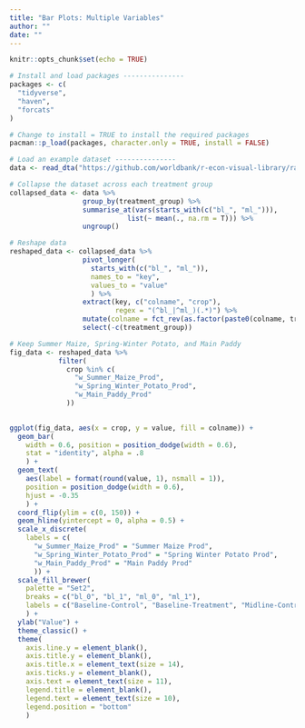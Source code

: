 ```yaml
---
title: "Bar Plots: Multiple Variables"
author: ""
date: ""
---
```


```r
knitr::opts_chunk$set(echo = TRUE)
```


```r

# Install and load packages ---------------
packages <- c(
  "tidyverse",
  "haven",
  "forcats"
)

# Change to install = TRUE to install the required packages
pacman::p_load(packages, character.only = TRUE, install = FALSE)

# Load an example dataset ---------------
data <- read_dta("https://github.com/worldbank/r-econ-visual-library/raw/master/Library/Data/BarPlotsMultipleVariables.dta")

# Collapse the dataset across each treatment group
collapsed_data <- data %>%
                  group_by(treatment_group) %>%
                  summarise_at(vars(starts_with(c("bl_", "ml_"))), 
                             list(~ mean(., na.rm = T))) %>%
                  ungroup()

# Reshape data
reshaped_data <- collapsed_data %>%
                  pivot_longer(
                    starts_with(c("bl_", "ml_")), 
                    names_to = "key", 
                    values_to = "value"
                    ) %>%
                  extract(key, c("colname", "crop"),
                          regex = "(^bl_|^ml_)(.*)") %>%
                  mutate(colname = fct_rev(as.factor(paste0(colname, treatment_group)))) %>%
                  select(-c(treatment_group)) 

# Keep Summer Maize, Spring-Winter Potato, and Main Paddy
fig_data <- reshaped_data %>%
            filter(
              crop %in% c(
                "w_Summer_Maize_Prod", 
                "w_Spring_Winter_Potato_Prod", 
                "w_Main_Paddy_Prod"
              ))
  
```

```r
ggplot(fig_data, aes(x = crop, y = value, fill = colname)) +
  geom_bar(
    width = 0.6, position = position_dodge(width = 0.6), 
    stat = "identity", alpha = .8
    ) +
  geom_text(
    aes(label = format(round(value, 1), nsmall = 1)), 
    position = position_dodge(width = 0.6), 
    hjust = -0.35
    ) +
  coord_flip(ylim = c(0, 150)) +
  geom_hline(yintercept = 0, alpha = 0.5) +
  scale_x_discrete(
    labels = c(
      "w_Summer_Maize_Prod" = "Summer Maize Prod", 
      "w_Spring_Winter_Potato_Prod" = "Spring Winter Potato Prod",
      "w_Main_Paddy_Prod" = "Main Paddy Prod"
      )) +
  scale_fill_brewer(
    palette = "Set2",
    breaks = c("bl_0", "bl_1", "ml_0", "ml_1"),
    labels = c("Baseline-Control", "Baseline-Treatment", "Midline-Control", "Midline-Treatment")
    ) +
  ylab("Value") +
  theme_classic() +
  theme(
    axis.line.y = element_blank(),
    axis.title.y = element_blank(),
    axis.title.x = element_text(size = 14),
    axis.ticks.y = element_blank(),
    axis.text = element_text(size = 11),
    legend.title = element_blank(),
    legend.text = element_text(size = 10),
    legend.position = "bottom"
    )

```
